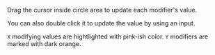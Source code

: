 Drag the cursor inside circle area to update each modifier's value.

You can also double click it to update the value by using an input.

`X` modifying values are hightlighted with pink-ish color. `Y` modifiers are marked with dark orange.